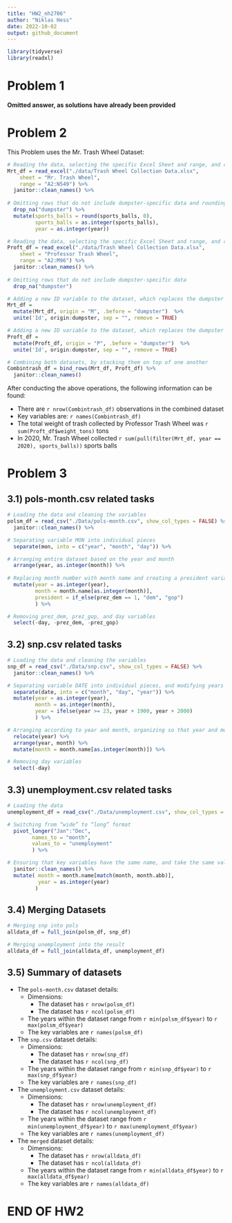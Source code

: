 ```yaml
---
title: "HW2_nh2706"
author: "Niklas Hess"
date: 2022-10-02
output: github_document
---
```


```r
library(tidyverse)
library(readxl)
```

# Problem 1

**Omitted answer, as solutions have already been provided**

# Problem 2

This Problem uses the Mr. Trash Wheel Dataset:

```r
# Reading the data, selecting the specific Excel Sheet and range, and cleaning the names
Mrt_df = read_excel("./data/Trash Wheel Collection Data.xlsx",
    sheet = "Mr. Trash Wheel",
    range = "A2:N549") %>% 
  janitor::clean_names() %>% 
  
# Omitting rows that do not include dumpster-specific data and rounding the number of sports balls to the nearest integer
  drop_na("dumpster") %>% 
  mutate(sports_balls = round(sports_balls, 0),
         sports_balls = as.integer(sports_balls),
         year = as.integer(year))
```

```r
# Reading the data, selecting the specific Excel Sheet and range, and cleaning the names
Proft_df = read_excel("./data/Trash Wheel Collection Data.xlsx",
    sheet = "Professor Trash Wheel",
    range = "A2:M96") %>%  
  janitor::clean_names() %>% 
  
# Omitting rows that do not include dumpster-specific data
  drop_na("dumpster")
```


```r
# Adding a new ID variable to the dataset, which replaces the dumpster variable
Mrt_df =
  mutate(Mrt_df, origin = "M", .before = "dumpster")  %>% 
  unite('Id', origin:dumpster, sep = "", remove = TRUE)

# Adding a new ID variable to the dataset, which replaces the dumpster variable
Proft_df =
  mutate(Proft_df, origin = "P", .before = "dumpster")  %>% 
  unite('Id', origin:dumpster, sep = "", remove = TRUE)

# Combining both datasets, by stacking them on top of one another
Combintrash_df = bind_rows(Mrt_df, Proft_df) %>% 
  janitor::clean_names()
```

After conducting the above operations, the following information can be found:

-   There are `r nrow(Combintrash_df)` observations in the combined dataset
-   Key variables are: `r names(Combintrash_df)`
-   The total weight of trash collected by Professor Trash Wheel was `r sum(Proft_df$weight_tons)` tons
-   In 2020, Mr. Trash Wheel collected `r sum(pull(filter(Mrt_df, year == 2020), sports_balls))` sports balls

# Problem 3

## 3.1) pols-month.csv related tasks

```r
# Loading the data and cleaning the variables
polsm_df = read_csv("./Data/pols-month.csv", show_col_types = FALSE) %>%
  janitor::clean_names() %>%

# Separating variable MON into individual pieces
  separate(mon, into = c("year", "month", "day")) %>%

# Arranging entire dataset based on the year and month
  arrange(year, as.integer(month)) %>%
  
# Replacing month number with month name and creating a president variable taking values gop and dem
  mutate(year = as.integer(year),
         month = month.name[as.integer(month)],
         president = if_else(prez_dem == 1, "dem", "gop")
         ) %>%

# Removing prez_dem, prez_gop, and day variables
  select(-day, -prez_dem, -prez_gop)
```

## 3.2) snp.csv related tasks

```r
# Loading the data and cleaning the variables
snp_df = read_csv("./Data/snp.csv", show_col_types = FALSE) %>%
  janitor::clean_names() %>%

# Separating variable DATE into individual pieces, and modifying years to show long version
  separate(date, into = c("month", "day", "year")) %>%
  mutate(year = as.integer(year),
         month = as.integer(month),
         year = ifelse(year >= 23, year + 1900, year + 2000)
         ) %>%

# Arranging according to year and month, organizing so that year and month are the leading columns, and converting month to long-format
  relocate(year) %>%
  arrange(year, month) %>%
  mutate(month = month.name[as.integer(month)]) %>%

# Removing day variables
  select(-day)
```

## 3.3) unemployment.csv related tasks

```r
# Loading the data
unemployment_df = read_csv("./Data/unemployment.csv", show_col_types = FALSE) %>%

# Switching from “wide” to “long” format
  pivot_longer("Jan":"Dec",
        names_to = "month",
        values_to = "unemployment"
        ) %>%

# Ensuring that key variables have the same name, and take the same values
  janitor::clean_names() %>%
  mutate( month = month.name[match(month, month.abb)],
          year = as.integer(year)
         )
```

## 3.4) Merging Datasets

```r
# Merging snp into pols
alldata_df = full_join(polsm_df, snp_df)

# Merging unemployment into the result
alldata_df = full_join(alldata_df, unemployment_df)
```


## 3.5) Summary of datasets

-   The `pols-month.csv` dataset details:
    -   Dimensions:
        -   The dataset has `r nrow(polsm_df)` 
        -   The dataset has `r ncol(polsm_df)`
    -   The years within the dataset range from `r min(polsm_df$year)` to `r max(polsm_df$year)`
    -   The key variables are `r names(polsm_df)`

-   The `snp.csv` dataset details:
    -   Dimensions:
        -   The dataset has `r nrow(snp_df)` 
        -   The dataset has `r ncol(snp_df)`
    -   The years within the dataset range from `r min(snp_df$year)` to `r max(snp_df$year)`
    -   The key variables are `r names(snp_df)`

-   The `unemployment.csv` dataset details:
    -   Dimensions:
        -   The dataset has `r nrow(unemployment_df)` 
        -   The dataset has `r ncol(unemployment_df)`
    -   The years within the dataset range from `r min(unemployment_df$year)` to `r max(unemployment_df$year)`
    -   The key variables are `r names(unemployment_df)`

-   The `merged` dataset details:
    -   Dimensions:
        -   The dataset has `r nrow(alldata_df)` 
        -   The dataset has `r ncol(alldata_df)`
    -   The years within the dataset range from `r min(alldata_df$year)` to `r max(alldata_df$year)`
    -   The key variables are `r names(alldata_df)`

# END OF HW2
